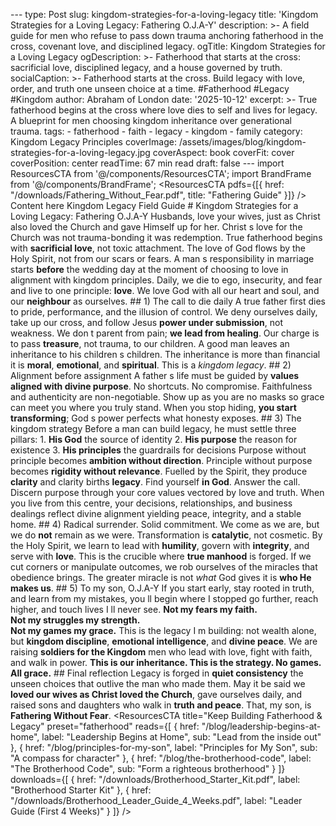 --- type: Post slug: kingdom-strategies-for-a-loving-legacy title: 'Kingdom Strategies for a Loving Legacy: Fathering O.J.A-Y' description: >- A field guide for men who refuse to pass down trauma anchoring fatherhood in the cross, covenant love, and disciplined legacy. ogTitle: Kingdom Strategies for a Loving Legacy ogDescription: >- Fatherhood that starts at the cross: sacrificial love, disciplined legacy, and a house governed by truth. socialCaption: >- Fatherhood starts at the cross. Build legacy with love, order, and truth one unseen choice at a time. #Fatherhood #Legacy #Kingdom author: Abraham of London date: '2025-10-12' excerpt: >- True fatherhood begins at the cross where love dies to self and lives for legacy. A blueprint for men choosing kingdom inheritance over generational trauma. tags: - fatherhood - faith - legacy - kingdom - family category: Kingdom Legacy Principles coverImage: /assets/images/blog/kingdom-strategies-for-a-loving-legacy.jpg coverAspect: book coverFit: cover coverPosition: center readTime: 67 min read draft: false --- import ResourcesCTA from '@/components/ResourcesCTA'; import BrandFrame from '@/components/BrandFrame'; <ResourcesCTA pdfs={[{ href: "/downloads/Fathering_Without_Fear.pdf", title: "Fathering Guide" }]} /> <BrandFrame title="Legacy Tips" subtitle="Key Advice"> Content here </BrandFrame> <HeroEyebrow>Kingdom Legacy Field Guide</HeroEyebrow> # Kingdom Strategies for a Loving Legacy: Fathering O.J.A-Y <Verse cite="Ephesians 5:25"> Husbands, love your wives, just as Christ also loved the Church and gave Himself up for her. </Verse> Christ s love for the Church was not trauma-bonding it was redemption. True fatherhood begins with **sacrificial love**, not toxic attachment. The love of God flows by the Holy Spirit, not from our scars or fears. A man s responsibility in marriage starts **before** the wedding day at the moment of choosing to love in alignment with kingdom principles. <PullLine subtle> Daily, we die to ego, insecurity, and fear and live to one principle: <strong>love</strong>. </PullLine> We love God with all our heart and soul, and our **neighbour** as ourselves. <Rule /> ## 1) The call to die daily A true father first dies to pride, performance, and the illusion of control. We deny ourselves daily, take up our cross, and follow Jesus **power under submission**, not weakness. We don t parent from pain; **we lead from healing**. Our charge is to pass **treasure**, not trauma, to our children. <Verse cite="Proverbs 13:22"> A good man leaves an inheritance to his children s children. </Verse> <Note tone="key" title="Legacy lens"> The inheritance is more than financial it is <strong>moral</strong>, <strong>emotional</strong>, and <strong>spiritual</strong>. This is a <em>kingdom legacy</em>. </Note> <Rule /> ## 2) Alignment before assignment A father s life must be guided by **values aligned with divine purpose**. No shortcuts. No compromise. Faithfulness and authenticity are non-negotiable. Show up as you are no masks so grace can meet you where you truly stand. When you stop hiding, **you start transforming**; God s power perfects what honesty exposes. <Rule /> ## 3) The kingdom strategy Before a man can build legacy, he must settle three pillars: 1. **His God** the source of identity 2. **His purpose** the reason for existence 3. **His principles** the guardrails for decisions Purpose without principle becomes **ambition without direction**. Principle without purpose becomes **rigidity without relevance**. Fuelled by the Spirit, they produce **clarity** and clarity births **legacy**. <PullLine> Find yourself <strong>in God</strong>. Answer the call. Discern purpose through your core values vectored by love and truth. </PullLine> When you live from this centre, your decisions, relationships, and business dealings reflect divine alignment yielding peace, integrity, and a stable home. <Rule /> ## 4) Radical surrender. Solid commitment. We come as we are, but we do **not** remain as we were. Transformation is **catalytic**, not cosmetic. By the Holy Spirit, we learn to lead with **humility**, govern with **integrity**, and serve with **love**. This is the crucible where **true manhood** is forged. If we cut corners or manipulate outcomes, we rob ourselves of the miracles that obedience brings. The greater miracle is not _what_ God gives it is **who He makes us**. <Rule /> ## 5) To my son, O.J.A-Y If you start early, stay rooted in truth, and learn from my mistakes, you ll begin where I stopped go further, reach higher, and touch lives I ll never see. <PullLine> <strong>Not my fears my faith.</strong><br /> <strong>Not my struggles my strength.</strong><br /> <strong>Not my games my grace.</strong> </PullLine> This is the legacy I m building: not wealth alone, but **kingdom discipline**, **emotional intelligence**, and **divine peace**. We are raising **soldiers for the Kingdom** men who lead with love, fight with faith, and walk in power. <PullLine subtle> <strong>This is our inheritance. This is the strategy. No games. All grace.</strong> </PullLine> <Rule /> ## Final reflection Legacy is forged in **quiet consistency** the unseen choices that outlive the man who made them. May it be said we **loved our wives as Christ loved the Church**, gave ourselves daily, and raised sons and daughters who walk in **truth and peace**. That, my son, is **Fathering Without Fear**. <ResourcesCTA title="Keep Building Fatherhood & Legacy" preset="fatherhood" reads={[ { href: "/blog/leadership-begins-at-home", label: "Leadership Begins at Home", sub: "Lead from the inside out" }, { href: "/blog/principles-for-my-son", label: "Principles for My Son", sub: "A compass for character" }, { href: "/blog/the-brotherhood-code", label: "The Brotherhood Code", sub: "Form a righteous brotherhood" } ]} downloads={[ { href: "/downloads/Brotherhood_Starter_Kit.pdf", label: "Brotherhood Starter Kit" }, { href: "/downloads/Brotherhood_Leader_Guide_4_Weeks.pdf", label: "Leader Guide (First 4 Weeks)" } ]} /> <ShareRow text="Kingdom strategies for a loving legacy fatherhood that starts at the cross and ends in generations changed." hashtags="Fatherhood,Legacy,Kingdom,Family" />
